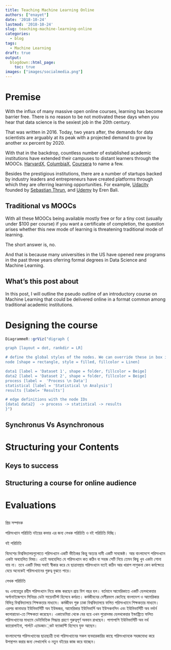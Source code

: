 ---
title: Teaching Machine Learning Online
authors: ["enayet"]
date: '2018-10-24'
lastmod: '2018-10-24'
slug: teaching-machine-learning-online
categories:
  - blog
tags:
  - Machine Learning
draft: true
output:
  blogdown::html_page:
    toc: true
images: ["images/socialmedia.png"]
---

# Premise

With the influx of many massive open online courses, learning has become barrier free. There is no reason to be not motivated these days when you hear that data science is the sexiest job in the 20th century.

That was written in 2016. Today, two years after, the demands for data scientists are arguably at its peak with a projected demand to grow by another xx percent by 2020.

With that in the backdrop, countless number of established academic institutions have extended their campuses to distant learners through the MOOCs. [HarvardX](https://www.edx.org/school/harvardx), [ColumbiaX](https://www.edx.org/school/columbiax), [Coursera](https://www.couresra.org) to name a few. 

Besides the prestigious institutions, there are a number of startups backed by industry leaders and entrepreneurs have created platforms through which they are oferring learning opportunities. For example, [Udacity](https://www.udacity.com) founded by [Sebastian Thrun](https://en.wikipedia.org/wiki/Sebastian_Thrun), and [Udemy](https://www.udemy.com) by Eren Bali. 

## Traditional vs MOOCs

With all these MOOCs being available mostly free or for a tiny cost (usually under $100 per course) if you want a certificate of completion, the question arises whether this new mode of learning is threatening traditional mode of learning. 

The short answer is, no. 

And that is because many universities in the US have opened new programs in the past three years oferring formal degrees in Data Science and Machine Learning. 

## What's this post about

In this post, I will outline the pseudo outline of an introductory course on Machine Learning that could be delivered online in a format common among traditional academic institutions. 

# Designing the course



```{r, echo = FALSE}

DiagrammeR::grViz("digraph {

graph [layout = dot, rankdir = LR]

# define the global styles of the nodes. We can override these in box if we wish
node [shape = rectangle, style = filled, fillcolor = Linen]

data1 [label = 'Dataset 1', shape = folder, fillcolor = Beige]
data2 [label = 'Dataset 2', shape = folder, fillcolor = Beige]
process [label =  'Process \n Data']
statistical [label = 'Statistical \n Analysis']
results [label= 'Results']

# edge definitions with the node IDs
{data1 data2}  -> process -> statistical -> results
}")
```

## Synchronus Vs Asynchronous
# Structuring your Contents 
## Keys to success
## Structuring a course for online audience
# Evaluations
##


প্রিয় সম্পাদক

 

পরিসংখ্যান পরিচিতি বইয়ের  কভার এর জন্য লেখক পরিচিতি ও বই পরিচিতি দিচ্ছি।

 

বই পরিচিতি

বিদেশের বিশ্ববিদ‍্যালয়গুলোতে পরিসংখ‍্যান একটি ভীতিকর কিন্তু অত‍্যন্ত দামী একটি সাবজেক্ট। আর বাংলাদেশে পরিসংখ‍্যান একটা অবহেলিত বিষয়। এতই অবহেলিত যে পরিসংখ‍্যান কত কঠিন বা সহজ সেটি নিয়ে তেমন কিছু খুব একটা শোনা যায় না। তবে একটি বিষয় সবাই স্বীকার করে যে ছাত্রাবস্থায় পরিসংখ‍্যান যতই কঠিন আর খারাপ লাগুকনা কেন কর্মক্ষেত্রে যেয়ে অনেকেই পরিসংখ‍্যানের গুরুত্ব বুঝতে পারে। 

লেখক পরিচিতি

ডঃ এনায়েতুর রহীম পরিসংখ্যান নিয়ে কাজ করছেন প্রায় বিশ বছর হল। বর্তমানে আমেরিকাতে একটি হেলথকেয়ার অর্গানাইজেশনে সিনিয়র ডেটা সায়েনটিস্ট হিসেবে কর্মরত। কর্মজীবনের বেশীরভাগ কেটেছে বাংলাদেশ ও আমেরিকার বিভিন্ন বিশ্ববিদ‍্যালয়ে শিক্ষকতার মাধ‍্যমে। কর্মজীবন শুরু ঢাকা বিশ্ববিদ‍্যালয়ে ফলিত পরিসংখ‍্যানে শিক্ষকতার মাধ‍্যমে। এরপর কানাডার ইউনিভার্সিটি অব ইউন্ডজর, আমেরিকার ইউনিভার্সি অব ইউসকনসিন এবং ইউনিভার্সিটি অব নর্দার্ন কলোরাডো-তে শিক্ষকতা করেছেন। একাডেমিয়া থেকে বের হয়ে এখন পুরোদস্তর হেলথকেয়ার ইন্ডাষ্ট্রিতে ফলিত পরিসংখ‍্যানের মাধ‍্যমে ডেটাভিত্তিক সিদ্ধান্ত গ্রহণে গুরুত্বপূর্ণ অবদান রাখছেন। পাশাপাশি ইউনিভার্সিটি অব নর্থ ক‍্যারোলাইনা, শার্লটে এ‍্যাডজাং্কট ফ‍্যাকাল্টি হিসেবে যুক্ত আছেন।

বাংলাদেশের পরিসংখ‍্যানের ছাত্রছাত্রী তথা পরিসংখ‍্যানের সকল ব‍্যবহারকারির কাছে পরিসংখ‍্যানকে সহজবোধ‍্য করে উপস্থাপন করার জন‍্য লেখালেখি ও নতুন বইয়ের কাজ করে যাচ্ছেন। 
